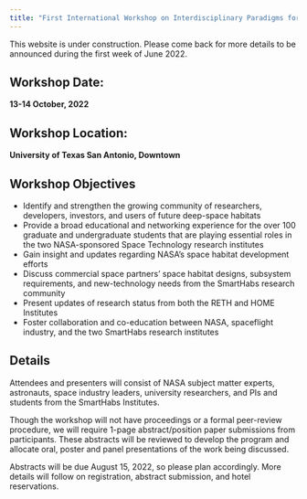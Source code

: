 ```yaml
---
title: "First International Workshop on Interdisciplinary Paradigms for Semi-Autonomous Deep-Space Habitation"
---
```


:::{.callout-note}
This website is under construction. Please come back for more details to be announced during the first week of June 2022.
:::

## Workshop Date:

**13-14 October, 2022**

## Workshop Location:

**University of Texas San Antonio, Downtown**

## Workshop Objectives

* Identify and strengthen the growing community of researchers, developers, investors, and users of future deep-space habitats
* Provide a broad educational and networking experience for the over 100 graduate and undergraduate students that are playing essential roles in the two NASA-sponsored Space Technology research institutes 
* Gain insight and updates regarding NASA's space habitat development efforts 
* Discuss commercial space partners' space habitat designs, subsystem requirements, and new-technology needs from the SmartHabs research community
* Present updates of research status from both the RETH and HOME Institutes
* Foster collaboration and co-education between NASA, spaceflight industry, and the two SmartHabs research institutes

## Details

Attendees and presenters will consist of NASA subject matter experts, astronauts, space industry leaders, university researchers, and PIs and students from the
SmartHabs Institutes. 

Though the workshop will not have proceedings or a formal peer-review procedure, we will require 1-page abstract/position paper submissions from participants. These abstracts will be reviewed to develop the program and allocate oral, poster and panel presentations of the work being discussed. 

Abstracts will be due August 15, 2022, so please plan accordingly. More details will follow on registration, abstract submission, and hotel reservations. 
